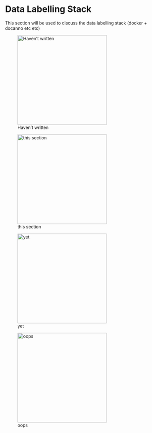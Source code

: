 # Data Labelling Stack

This section will be used to discuss the data labelling stack (docker + docanno etc etc)

::: {layout-nrow=2}
![Haven't written](./img/technical_difficulties_1.png){height=3in}

![this section](./img/technical_difficulties_2.png){height=3in}

![yet](./img/technical_difficulties_3.png){height=3in}

![oops](./img/technical_difficulties_4.png){height=3in}
:::

